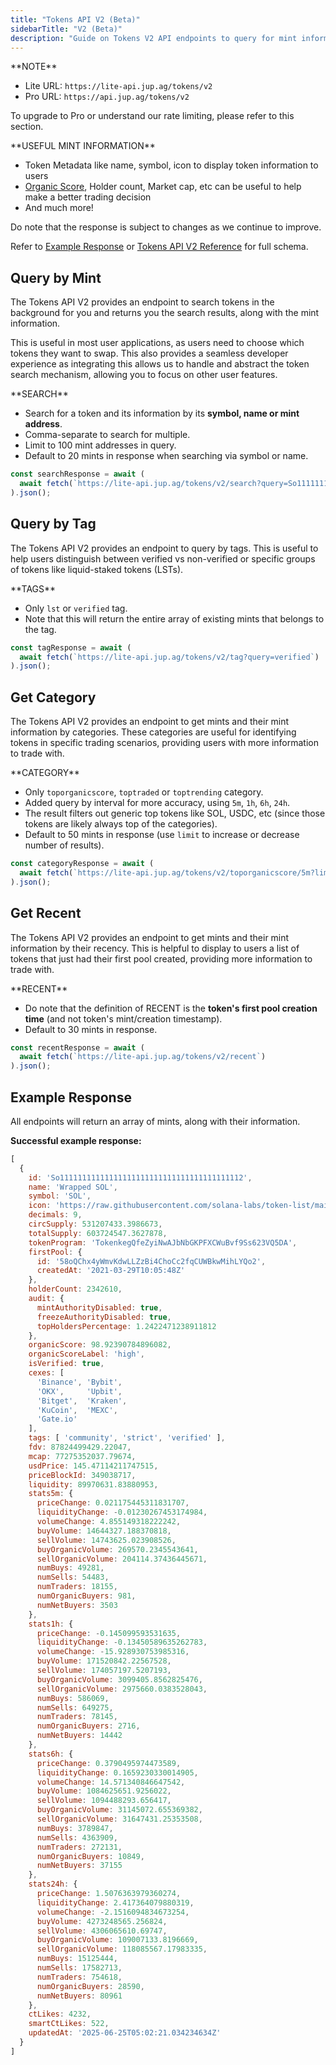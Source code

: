```yaml
---
title: "Tokens API V2 (Beta)"
sidebarTitle: "V2 (Beta)"
description: "Guide on Tokens V2 API endpoints to query for mint information in specific searches, tags or categories."
---
```


<Info>
  **NOTE**

  * Lite URL: `https://lite-api.jup.ag/tokens/v2`
  * Pro URL: `https://api.jup.ag/tokens/v2`

  To upgrade to Pro or understand our rate limiting, please refer to this section.

  <CardGroup>
    <Card title="API Key Setup" href="/portal/setup" icon="key" horizontal/>
    <Card title="API Rate Limit" href="/portal/rate-limit" icon="gauge" horizontal/>
  </CardGroup>
</Info>

<Tip>
  **USEFUL MINT INFORMATION**

  * Token Metadata like name, symbol, icon to display token information to users
  * [Organic Score](/docs/tokens/organic-score), Holder count, Market cap, etc can be useful to help make a better trading decision
  * And much more!

  Do note that the response is subject to changes as we continue to improve.

  Refer to [Example Response](#example-response) or [Tokens API V2 Reference](/api-reference/tokens/v2) for full schema.
</Tip>

## Query by Mint

The Tokens API V2 provides an endpoint to search tokens in the background for you and returns you the search results, along with the mint information.

This is useful in most user applications, as users need to choose which tokens they want to swap. This also provides a seamless developer experience as integrating this allows us to handle and abstract the token search mechanism, allowing you to focus on other user features.

<Tip>
  **SEARCH**

  * Search for a token and its information by its **symbol, name or mint address**.
  * Comma-separate to search for multiple.
  * Limit to 100 mint addresses in query.
  * Default to 20 mints in response when searching via symbol or name.
</Tip>

```js
const searchResponse = await (
  await fetch(`https://lite-api.jup.ag/tokens/v2/search?query=So11111111111111111111111111111111111111112`)
).json();
```

## Query by Tag

The Tokens API V2 provides an endpoint to query by tags. This is useful to help users distinguish between verified vs non-verified or specific groups of tokens like liquid-staked tokens (LSTs).

<Tip>
  **TAGS**

  * Only `lst` or `verified` tag.
  * Note that this will return the entire array of existing mints that belongs to the tag.
</Tip>

```js
const tagResponse = await (
  await fetch(`https://lite-api.jup.ag/tokens/v2/tag?query=verified`)
).json();
```

## Get Category

The Tokens API V2 provides an endpoint to get mints and their mint information by categories. These categories are useful for identifying tokens in specific trading scenarios, providing users with more information to trade with.

<Tip>
  **CATEGORY**

  * Only `toporganicscore`, `toptraded` or `toptrending` category.
  * Added query by interval for more accuracy, using `5m`, `1h`, `6h`, `24h`.
  * The result filters out generic top tokens like SOL, USDC, etc (since those tokens are likely always top of the categories).
  * Default to 50 mints in response (use `limit` to increase or decrease number of results).
</Tip>

```js
const categoryResponse = await (
  await fetch(`https://lite-api.jup.ag/tokens/v2/toporganicscore/5m?limit=100`)
).json();
```

## Get Recent

The Tokens API V2 provides an endpoint to get mints and their mint information by their recency. This is helpful to display to users a list of tokens that just had their first pool created, providing more information to trade with.

<Tip>
  **RECENT**

  * Do note that the definition of RECENT is the **token's first pool creation time** (and not token's mint/creation timestamp).
  * Default to 30 mints in response.
</Tip>

```js
const recentResponse = await (
  await fetch(`https://lite-api.jup.ag/tokens/v2/recent`)
).json();
```

## Example Response

All endpoints will return an array of mints, along with their information.

**Successful example response:**

```js expandable
[
  {
    id: 'So11111111111111111111111111111111111111112',
    name: 'Wrapped SOL',
    symbol: 'SOL',
    icon: 'https://raw.githubusercontent.com/solana-labs/token-list/main/assets/mainnet/So11111111111111111111111111111111111111112/logo.png',
    decimals: 9,
    circSupply: 531207433.3986673,
    totalSupply: 603724547.3627878,
    tokenProgram: 'TokenkegQfeZyiNwAJbNbGKPFXCWuBvf9Ss623VQ5DA',
    firstPool: {
      id: '58oQChx4yWmvKdwLLZzBi4ChoCc2fqCUWBkwMihLYQo2',
      createdAt: '2021-03-29T10:05:48Z'
    },
    holderCount: 2342610,
    audit: {
      mintAuthorityDisabled: true,
      freezeAuthorityDisabled: true,
      topHoldersPercentage: 1.2422471238911812
    },
    organicScore: 98.92390784896082,
    organicScoreLabel: 'high',
    isVerified: true,
    cexes: [
      'Binance', 'Bybit',
      'OKX',     'Upbit',
      'Bitget',  'Kraken',
      'KuCoin',  'MEXC',
      'Gate.io'
    ],
    tags: [ 'community', 'strict', 'verified' ],
    fdv: 87824499429.22047,
    mcap: 77275352037.79674,
    usdPrice: 145.47114211747515,
    priceBlockId: 349038717,
    liquidity: 89970631.83880953,
    stats5m: {
      priceChange: 0.021175445311831707,
      liquidityChange: -0.01230267453174984,
      volumeChange: 4.855149318222242,
      buyVolume: 14644327.188370818,
      sellVolume: 14743625.023908526,
      buyOrganicVolume: 269570.2345543641,
      sellOrganicVolume: 204114.37436445671,
      numBuys: 49281,
      numSells: 54483,
      numTraders: 18155,
      numOrganicBuyers: 981,
      numNetBuyers: 3503
    },
    stats1h: {
      priceChange: -0.145099593531635,
      liquidityChange: -0.13450589635262783,
      volumeChange: -15.928930753985316,
      buyVolume: 171520842.22567528,
      sellVolume: 174057197.5207193,
      buyOrganicVolume: 3099405.8562825476,
      sellOrganicVolume: 2975660.0383528043,
      numBuys: 586069,
      numSells: 649275,
      numTraders: 78145,
      numOrganicBuyers: 2716,
      numNetBuyers: 14442
    },
    stats6h: {
      priceChange: 0.3790495974473589,
      liquidityChange: 0.1659230330014905,
      volumeChange: 14.571340846647542,
      buyVolume: 1084625651.9256022,
      sellVolume: 1094488293.656417,
      buyOrganicVolume: 31145072.655369382,
      sellOrganicVolume: 31647431.25353508,
      numBuys: 3789847,
      numSells: 4363909,
      numTraders: 272131,
      numOrganicBuyers: 10849,
      numNetBuyers: 37155
    },
    stats24h: {
      priceChange: 1.5076363979360274,
      liquidityChange: 2.417364079880319,
      volumeChange: -2.1516094834673254,
      buyVolume: 4273248565.256824,
      sellVolume: 4306065610.69747,
      buyOrganicVolume: 109007133.8196669,
      sellOrganicVolume: 118085567.17983335,
      numBuys: 15125444,
      numSells: 17582713,
      numTraders: 754618,
      numOrganicBuyers: 28590,
      numNetBuyers: 80961
    },
    ctLikes: 4232,
    smartCtLikes: 522,
    updatedAt: '2025-06-25T05:02:21.034234634Z'
  }
]
```
